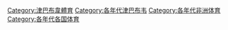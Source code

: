 
[[Category:津巴布韋體育|Category:津巴布韋體育]]
[[Category:各年代津巴布韦|Category:各年代津巴布韦]]
[[Category:各年代非洲体育|Category:各年代非洲体育]]
[[Category:各年代各国体育|Category:各年代各国体育]]